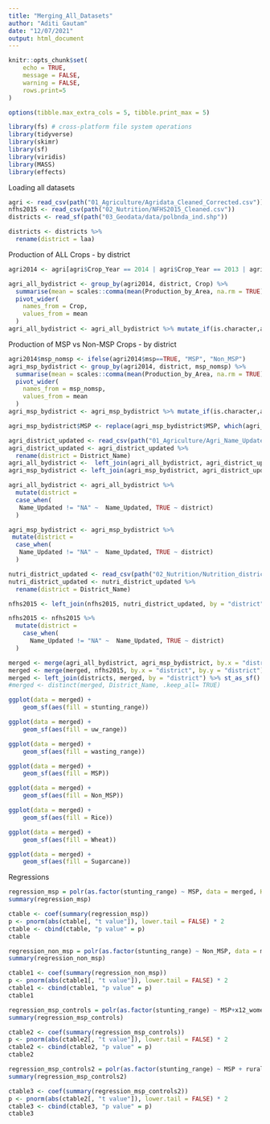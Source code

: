 ```yaml
---
title: "Merging_All_Datasets"
author: "Aditi Gautam"
date: "12/07/2021"
output: html_document
---
```


```r
knitr::opts_chunk$set(
	echo = TRUE,
	message = FALSE,
	warning = FALSE,
	rows.print=5
)

options(tibble.max_extra_cols = 5, tibble.print_max = 5)

library(fs) # cross-platform file system operations
library(tidyverse)
library(skimr)
library(sf)
library(viridis)
library(MASS)
library(effects)
```

Loading all datasets
```r
agri <- read_csv(path("01_Agriculture/Agridata_Cleaned_Corrected.csv"))
nfhs2015 <- read_csv(path("02_Nutrition/NFHS2015_Cleaned.csv"))
districts <- read_sf(path("03_Geodata/data/polbnda_ind.shp")) 
```

```r
districts <- districts %>% 
  rename(district = laa)
```


Production of ALL Crops - by district

```r
agri2014 <- agri[agri$Crop_Year == 2014 | agri$Crop_Year == 2013 | agri$Crop_Year == 2012| agri$Crop_Year == 2011| agri$Crop_Year == 2010,]

agri_all_bydistrict <- group_by(agri2014, district, Crop) %>%
  summarise(mean = scales::comma(mean(Production_by_Area, na.rm = TRUE), accuracy = 0.1)) %>%
  pivot_wider(
    names_from = Crop,
    values_from = mean
  )
agri_all_bydistrict <- agri_all_bydistrict %>% mutate_if(is.character,as.numeric)
```
Production of MSP vs Non-MSP Crops - by district

```r
agri2014$msp_nomsp <- ifelse(agri2014$msp==TRUE, "MSP", "Non_MSP")
agri_msp_bydistrict <- group_by(agri2014, district, msp_nomsp) %>%
  summarise(mean = scales::comma(mean(Production_by_Area, na.rm = TRUE), accuracy = 0.1)) %>%
  pivot_wider(
    names_from = msp_nomsp, 
    values_from = mean
  )
agri_msp_bydistrict <- agri_msp_bydistrict %>% mutate_if(is.character,as.numeric)

agri_msp_bydistrict$MSP <- replace(agri_msp_bydistrict$MSP, which(agri_msp_bydistrict$MSP > 15), NA)
```

```r
agri_district_updated <- read_csv(path("01_Agriculture/Agri_Name_Updated.csv"))
agri_district_updated <- agri_district_updated %>% 
  rename(district = District_Name)
agri_all_bydistrict <-  left_join(agri_all_bydistrict, agri_district_updated, by = "district")
agri_msp_bydistrict <- left_join(agri_msp_bydistrict, agri_district_updated, by = "district")
```

```r
agri_all_bydistrict <- agri_all_bydistrict %>% 
  mutate(district = 
  case_when(
   Name_Updated != "NA" ~  Name_Updated, TRUE ~ district)
  )

agri_msp_bydistrict <- agri_msp_bydistrict %>% 
 mutate(district = 
  case_when(
   Name_Updated != "NA" ~  Name_Updated, TRUE ~ district)
  )
```

```r
nutri_district_updated <- read_csv(path("02_Nutrition/Nutrition_district_updated.csv"))
nutri_district_updated <- nutri_district_updated %>% 
  rename(district = District_Name)

nfhs2015 <- left_join(nfhs2015, nutri_district_updated, by = "district")
```

```r
nfhs2015 <- nfhs2015 %>% 
  mutate(district = 
    case_when(
      Name_Updated != "NA" ~  Name_Updated, TRUE ~ district)
  )
```

```r
merged <- merge(agri_all_bydistrict, agri_msp_bydistrict, by.x = "district", by.y = "district")
merged <- merge(merged, nfhs2015, by.x = "district", by.y = "district")
merged <- left_join(districts, merged, by = "district") %>% st_as_sf() 
#merged <- distinct(merged, District_Name, .keep_all= TRUE)
```

```r
ggplot(data = merged) +
    geom_sf(aes(fill = stunting_range))
```
```r
ggplot(data = merged) +
    geom_sf(aes(fill = uw_range))
```
```r
ggplot(data = merged) +
    geom_sf(aes(fill = wasting_range))
```
```r
ggplot(data = merged) +
    geom_sf(aes(fill = MSP))
```
```r
ggplot(data = merged) +
    geom_sf(aes(fill = Non_MSP))
```
```r
ggplot(data = merged) +
    geom_sf(aes(fill = Rice))
```
```r
ggplot(data = merged) +
    geom_sf(aes(fill = Wheat))
```

```r
ggplot(data = merged) +
    geom_sf(aes(fill = Sugarcane))
```

Regressions

```r
regression_msp = polr(as.factor(stunting_range) ~ MSP, data = merged, Hess=TRUE) 
summary(regression_msp)
```

```r
ctable <- coef(summary(regression_msp))
p <- pnorm(abs(ctable[, "t value"]), lower.tail = FALSE) * 2
ctable <- cbind(ctable, "p value" = p)
ctable
```

```r
regression_non_msp = polr(as.factor(stunting_range) ~ Non_MSP, data = merged, Hess=TRUE) 
summary(regression_non_msp)
```

```r
ctable1 <- coef(summary(regression_non_msp))
p <- pnorm(abs(ctable1[, "t value"]), lower.tail = FALSE) * 2
ctable1 <- cbind(ctable1, "p value" = p)
ctable1
```

```r
regression_msp_controls = polr(as.factor(stunting_range) ~ MSP+x12_women_who_are_literate_percent, data = merged, Hess=TRUE) 
summary(regression_msp_controls)
```

```r
ctable2 <- coef(summary(regression_msp_controls))
p <- pnorm(abs(ctable2[, "t value"]), lower.tail = FALSE) * 2
ctable2 <- cbind(ctable2, "p value" = p)
ctable2
```

```r
regression_msp_controls2 = polr(as.factor(stunting_range) ~ MSP + rural_population_percapita + x13_men_who_are_literate_percent, data = merged, Hess=TRUE) 
summary(regression_msp_controls2)
```

```r
ctable3 <- coef(summary(regression_msp_controls2))
p <- pnorm(abs(ctable2[, "t value"]), lower.tail = FALSE) * 2
ctable3 <- cbind(ctable3, "p value" = p)
ctable3
```